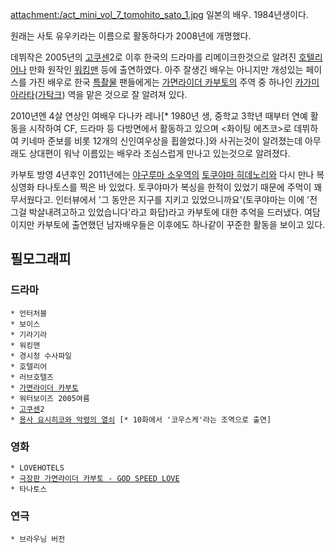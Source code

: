 attachment:/act_mini_vol_7_tomohito_sato_1.jpg
일본의 배우. 1984년생이다.

원래는 사토 유우키라는 이름으로 활동하다가 2008년에 개명했다. 

데뷔작은 2005년의 [[고쿠센]]2로 이후 한국의 드라마를 리메이크한것으로 알려진 [[호텔리어]]나 만화 원작인 [[워킹맨]] 등에 출연하였다. 아주 잘생긴 배우는 아니지만 개성있는 페이스를 가진 배우로 한국 [[특촬물]] 팬들에게는 [[가면라이더 카부토]]의 주역 중 하나인 [[카가미 아라타]]([[가탁크]]) 역을 맡은 것으로 잘 알려져 있다.

2010년엔 4살 연상인 여배우 다나카 레나[* 1980년 생, 중학교 3학년 때부터 연예 활동을 시작하여 CF, 드라마 등 다방면에서 활동하고 있으며 <화이팅 에츠코>로 데뷔하여 키네마 준보를 비롯 12개의 신인여우상을 휩쓸었다.]와 사귀는것이 알려졌는데 아무래도 상대편이 워낙 이름있는 배우라 조심스럽게 만나고 있는것으로 알려졌다.

카부토 방영 4년후인 2011년에는 [[야구루마 소우]]역의 [[토쿠야마 히데노리]]와 다시 만나 복싱영화 타나토스를 찍은 바 있었다. 토쿠야마가 복싱을 한적이 있었기 때문에 주먹이 꽤 무서웠다고. 인터뷰에서 '그 동안은 지구를 지키고 있었으니까요'(토쿠야마는 이에 '전 그걸 박살내려고하고 있었습니다'라고 화답)라고 카부토에 대한 추억을 드러냈다. 여담이지만 카부토에 출연했던 남자배우들은 이후에도 하나같이 꾸준한 활동을 보이고 있다. 

== 필모그래피 ==
=== 드라마 ===
 * 언터처블 
 * 보이스
 * 기라기라    
 * 워킹맨
 * 경시청 수사파일 
 * 호텔리어
 * 러브호텔즈
 * [[가면라이더 카부토]]
 * 워터보이즈 2005여름
 * [[고쿠센]]2
 * [[용사 요시히코와 악령의 열쇠]] [* 10화에서 '코우스케'라는 조역으로 출연]
=== 영화 ===
 * LOVEHOTELS
 * [[극장판 가면라이더 카부토 - GOD SPEED LOVE]]
 * 타나토스
=== 연극 ===
 * 브라우닝 버전
